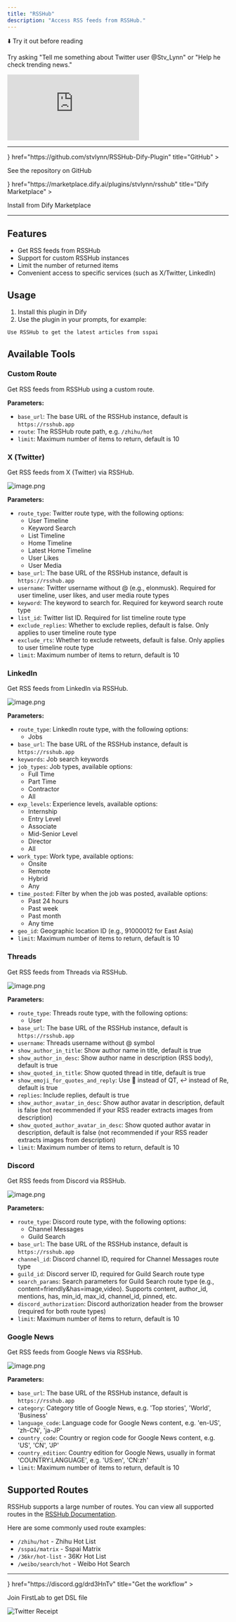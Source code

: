 ```yaml
---
title: "RSSHub"
description: "Access RSS feeds from RSSHub."
---
```


⬇️ Try it out before reading

<Callout title="How to use">Try asking "Tell me something about Twitter user @Stv_Lynn" or "Help he check trending news."</Callout>

<iframe
 src="http://instance.hellodify.com/chatbot/E08g4b69jJiy09Ke"
 style={{
   width: '100%',
   minHeight: '500px'
 }}
 frameBorder="0"
 allow="microphone">
</iframe>

---

<Cards>
  <Card 
    icon={<i className="ri-github-fill" />} 
    href="https://github.com/stvlynn/RSSHub-Dify-Plugin" 
    title="GitHub"
  >
  <p>See the repository on GitHub</p>
  </Card>
  <Card 
    icon={<i className="ri-store-2-line" />} 
    href="https://marketplace.dify.ai/plugins/stvlynn/rsshub" 
    title="Dify Marketplace"
  >
  <p>Install from Dify Marketplace</p>
  </Card>
</Cards>

---


## Features

- Get RSS feeds from RSSHub
- Support for custom RSSHub instances
- Limit the number of returned items
- Convenient access to specific services (such as X/Twitter, LinkedIn)

## Usage

1. Install this plugin in Dify
2. Use the plugin in your prompts, for example:

```
Use RSSHub to get the latest articles from sspai
```

## Available Tools

### Custom Route

Get RSS feeds from RSSHub using a custom route.

**Parameters:**
- `base_url`: The base URL of the RSSHub instance, default is `https://rsshub.app`
- `route`: The RSSHub route path, e.g. `/zhihu/hot`
- `limit`: Maximum number of items to return, default is 10

### X (Twitter)

Get RSS feeds from X (Twitter) via RSSHub.

![image.png](https://s2.loli.net/2025/05/16/EiYFhRWmt9xvcuI.png)

**Parameters:**
- `route_type`: Twitter route type, with the following options:
  - User Timeline
  - Keyword Search
  - List Timeline
  - Home Timeline
  - Latest Home Timeline
  - User Likes
  - User Media
- `base_url`: The base URL of the RSSHub instance, default is `https://rsshub.app`
- `username`: Twitter username without @ (e.g., elonmusk). Required for user timeline, user likes, and user media route types
- `keyword`: The keyword to search for. Required for keyword search route type
- `list_id`: Twitter list ID. Required for list timeline route type
- `exclude_replies`: Whether to exclude replies, default is false. Only applies to user timeline route type
- `exclude_rts`: Whether to exclude retweets, default is false. Only applies to user timeline route type
- `limit`: Maximum number of items to return, default is 10

### LinkedIn

Get RSS feeds from LinkedIn via RSSHub.

![image.png](https://s2.loli.net/2025/05/16/zdktDTaBKjnH9O8.png)

**Parameters:**
- `route_type`: LinkedIn route type, with the following options:
  - Jobs
- `base_url`: The base URL of the RSSHub instance, default is `https://rsshub.app`
- `keywords`: Job search keywords
- `job_types`: Job types, available options:
  - Full Time
  - Part Time
  - Contractor
  - All
- `exp_levels`: Experience levels, available options:
  - Internship
  - Entry Level
  - Associate
  - Mid-Senior Level
  - Director
  - All
- `work_type`: Work type, available options:
  - Onsite
  - Remote
  - Hybrid
  - Any
- `time_posted`: Filter by when the job was posted, available options:
  - Past 24 hours
  - Past week
  - Past month
  - Any time
- `geo_id`: Geographic location ID (e.g., 91000012 for East Asia)
- `limit`: Maximum number of items to return, default is 10

### Threads

Get RSS feeds from Threads via RSSHub.

![image.png](https://s2.loli.net/2025/05/16/ldmZ3OILsuW5pQS.png)

**Parameters:**
- `route_type`: Threads route type, with the following options:
  - User
- `base_url`: The base URL of the RSSHub instance, default is `https://rsshub.app`
- `username`: Threads username without @ symbol
- `show_author_in_title`: Show author name in title, default is true
- `show_author_in_desc`: Show author name in description (RSS body), default is true
- `show_quoted_in_title`: Show quoted thread in title, default is true
- `show_emoji_for_quotes_and_reply`: Use 🔁 instead of QT, ↩️ instead of Re, default is true
- `replies`: Include replies, default is true
- `show_author_avatar_in_desc`: Show author avatar in description, default is false (not recommended if your RSS reader extracts images from description)
- `show_quoted_author_avatar_in_desc`: Show quoted author avatar in description, default is false (not recommended if your RSS reader extracts images from description)
- `limit`: Maximum number of items to return, default is 10

### Discord

Get RSS feeds from Discord via RSSHub.

![image.png](https://s2.loli.net/2025/05/16/UHAOZpWM7dDjf3s.png)

**Parameters:**
- `route_type`: Discord route type, with the following options:
  - Channel Messages
  - Guild Search
- `base_url`: The base URL of the RSSHub instance, default is `https://rsshub.app`
- `channel_id`: Discord channel ID, required for Channel Messages route type
- `guild_id`: Discord server ID, required for Guild Search route type
- `search_params`: Search parameters for Guild Search route type (e.g., content=friendly&has=image,video). Supports content, author_id, mentions, has, min_id, max_id, channel_id, pinned, etc.
- `discord_authorization`: Discord authorization header from the browser (required for both route types)
- `limit`: Maximum number of items to return, default is 10

### Google News

Get RSS feeds from Google News via RSSHub.

![image.png](https://s2.loli.net/2025/05/16/DpIYBeKo4kfFjhq.png)

**Parameters:**
- `base_url`: The base URL of the RSSHub instance, default is `https://rsshub.app`
- `category`: Category title of Google News, e.g. 'Top stories', 'World', 'Business'
- `language_code`: Language code for Google News content, e.g. 'en-US', 'zh-CN', 'ja-JP'
- `country_code`: Country or region code for Google News content, e.g. 'US', 'CN', 'JP'
- `country_edition`: Country edition for Google News, usually in format 'COUNTRY:LANGUAGE', e.g. 'US:en', 'CN:zh'
- `limit`: Maximum number of items to return, default is 10

## Supported Routes

RSSHub supports a large number of routes. You can view all supported routes in the [RSSHub Documentation](https://docs.rsshub.app/).

Here are some commonly used route examples:

- `/zhihu/hot` - Zhihu Hot List
- `/sspai/matrix` - Sspai Matrix
- `/36kr/hot-list` - 36Kr Hot List
- `/weibo/search/hot` - Weibo Hot Search

---

<Cards>
  <Card 
    icon={<i className="ri-flow-chart" />} 
    href="https://discord.gg/drd3HnTv" 
    title="Get the workflow"
  >
  <p>Join FirstLab to get DSL file</p>
    <img src="https://s2.loli.net/2025/05/15/HFT2SE3uIyMflG4.png" alt="Twitter Receipt" />
  </Card>
</Cards>